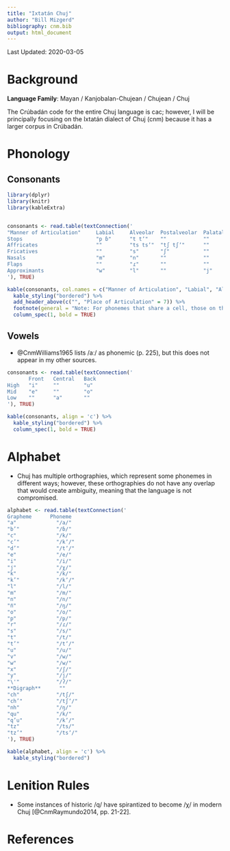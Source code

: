 ```yaml
---
title: "Ixtatán Chuj"
author: "Bill Mizgerd"
bibliography: cnm.bib
output: html_document
---
```


Last Updated: 2020-03-05

# Background

**Language Family**: Mayan / Kanjobalan-Chujean / Chujean / Chuj

The Crúbadán code for the entire Chuj language is cac; however, I will be principally focusing on the Ixtatán dialect of Chuj (cnm) because it has a larger corpus in Crúbadán.

# Phonology

## Consonants

```r

library(dplyr)
library(knitr)
library(kableExtra)


consonants <- read.table(textConnection('
"Manner of Articulation"     Labial     Alveolar  Postalveolar  Palatal   Velar      Uvular  Glottal
Stops                        "p ɓ"      "t tʼ"    ""            ""        "k kʼ"     ""      "ʔ"
Affricates                   ""         "ts tsʼ"  "tʃ tʃʼ"      ""        ""         ""      ""
Fricatives                   ""         "s"       "ʃ"           ""        ""         "χ"      ""
Nasals                       "m"        "n"       ""            ""        "ŋ"        ""      ""
Flaps                        ""         "ɾ"       ""            ""        ""         ""      ""
Approximants                 "w"        "l"       ""            "j"       ""         ""      ""
'), TRUE)

kable(consonants, col.names = c("Manner of Articulation", "Labial", "Alveolar", "Postalveolar", "Palatal", "Velar", "Uvular", "Glottal"), align = 'c') %>%
  kable_styling("bordered") %>%
  add_header_above(c("", "Place of Articulation" = 7)) %>%
  footnote(general = "Note: For phonemes that share a cell, those on the left are plain and those on the right are implosive (labial stop) or ejective.", general_title = "") %>%
  column_spec(1, bold = TRUE)
```

## Vowels

* @CnmWilliams1965 lists /aː/ as phonemic (p. 225), but this does not appear in my other sources.

```r
consonants <- read.table(textConnection('
       Front   Central   Back
High   "i"     ""        "u"
Mid    "e"     ""        "o"
Low    ""      "a"       ""
'), TRUE)

kable(consonants, align = 'c') %>%
  kable_styling("bordered") %>%
  column_spec(1, bold = TRUE)
```

# Alphabet

* Chuj has multiple orthographies, which represent some phonemes in different ways; however, these orthographies do not have any overlap that would create ambiguity, meaning that the language is not compromised.

```r

alphabet <- read.table(textConnection('
Grapheme      Phoneme  
"a"             "/a/"
"b’"            "/ɓ/"
"c"             "/k/"
"c’"            "/kʼ/"
"d’"            "/tʼ/"
"e"             "/e/"
"i"             "/i/"
"j"             "/χ/"
"k"             "/k/"
"k’"            "/kʼ/"
"l"             "/l/"
"m"             "/m/"
"n"             "/n/"
"n̈"             "/ŋ/"
"o"             "/o/"
"p"             "/p/"
"r"             "/ɾ/"
"s"             "/s/"
"t"             "/t/"
"t’"            "/tʼ/"
"u"             "/u/"
"v"             "/w/"
"w"             "/w/"
"x"             "/ʃ/"
"y"             "/j/"
"\'"            "/ʔ/"
**Digraph**      ""
"ch"            "/tʃ/"
"ch’"           "/tʃʼ/"
"nh"            "/ŋ/"
"qu"            "/k/"
"q’u"           "/kʼ/"
"tz"            "/ts/"
"tz’"           "/tsʼ/"
'), TRUE)

kable(alphabet, align = 'c') %>%
  kable_styling("bordered")
```

# Lenition Rules

* Some instances of historic /q/ have spirantized to become /χ/ in modern Chuj [@CnmRaymundo2014, pp. 21-22].

# References
